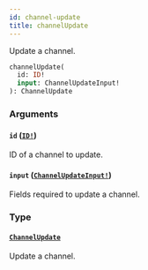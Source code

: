 ```yaml
---
id: channel-update
title: channelUpdate
---
```


Update a channel.

```graphql
channelUpdate(
  id: ID!
  input: ChannelUpdateInput!
): ChannelUpdate

```

### Arguments

#### `id` ([`ID!`](/developer/api-reference/scalars/id.mdx))

ID of a channel to update.

#### `input` ([`ChannelUpdateInput!`](/developer/api-reference/inputs/channel-update-input.mdx))

Fields required to update a channel.

### Type

#### [`ChannelUpdate`](/developer/api-reference/objects/channel-update.mdx)

Update a channel.
